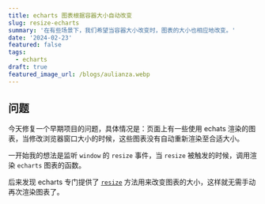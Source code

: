 ```yaml
---
title: echarts 图表根据容器大小自动改变
slug: resize-echarts
summary: '在有些场景下，我们希望当容器大小改变时，图表的大小也相应地改变。'
date: '2024-02-23'
featured: false
tags:
  - echarts
draft: true
featured_image_url: /blogs/aulianza.webp
---
```


## 问题

今天修复一个早期项目的问题，具体情况是：页面上有一些使用 echats 渲染的图表，当修改浏览器窗口大小的时候，这些图表没有自动重新渲染至合适大小。

一开始我的想法是监听 `window` 的 `resize` 事件，当 `resize` 被触发的时候，调用渲染 `echarts` 图表的函数。

后来发现 echarts 专门提供了 [`resize`](https://echarts.apache.org/zh/api.html#echartsInstance.resize) 方法用来改变图表的大小，这样就无需手动再次渲染图表了。
